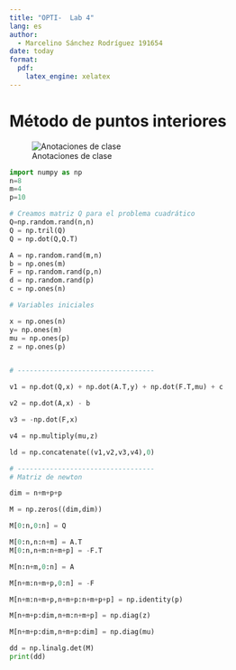 ```yaml
---
title: "OPTI-  Lab 4"
lang: es
author: 
  - Marcelino Sánchez Rodríguez 191654
date: today
format:
  pdf:
    latex_engine: xelatex
---
```


# Método de puntos interiores

![Anotaciones de clase](anotaciones.jpeg "Anotaciones de clase")


```python
import numpy as np
n=8
m=4
p=10

# Creamos matriz Q para el problema cuadrático
Q=np.random.rand(n,n)
Q = np.tril(Q)
Q = np.dot(Q,Q.T)

A = np.random.rand(m,n)
b = np.ones(m)
F = np.random.rand(p,n)
d = np.random.rand(p)
c = np.ones(n)

# Variables iniciales

x = np.ones(n)
y= np.ones(m)
mu = np.ones(p)
z = np.ones(p)


# ----------------------------------

v1 = np.dot(Q,x) + np.dot(A.T,y) + np.dot(F.T,mu) + c

v2 = np.dot(A,x) - b

v3 = -np.dot(F,x)

v4 = np.multiply(mu,z)

ld = np.concatenate((v1,v2,v3,v4),0)

# ----------------------------------
# Matriz de newton

dim = n+m+p+p

M = np.zeros((dim,dim))

M[0:n,0:n] = Q

M[0:n,n:n+m] = A.T
M[0:n,n+m:n+m+p] = -F.T

M[n:n+m,0:n] = A

M[n+m:n+m+p,0:n] = -F

M[n+m:n+m+p,n+m+p:n+m+p+p] = np.identity(p)

M[n+m+p:dim,n+m:n+m+p] = np.diag(z)

M[n+m+p:dim,n+m+p:dim] = np.diag(mu)

dd = np.linalg.det(M)
print(dd)
```